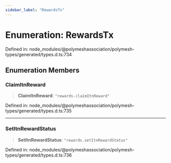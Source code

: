 ```yaml
---
sidebar_label: "RewardsTx"
---
```


# Enumeration: RewardsTx

Defined in: node\_modules/@polymeshassociation/polymesh-types/generated/types.d.ts:734

## Enumeration Members

### ClaimItnReward

> **ClaimItnReward**: `"rewards.claimItnReward"`

Defined in: node\_modules/@polymeshassociation/polymesh-types/generated/types.d.ts:735

***

### SetItnRewardStatus

> **SetItnRewardStatus**: `"rewards.setItnRewardStatus"`

Defined in: node\_modules/@polymeshassociation/polymesh-types/generated/types.d.ts:736
